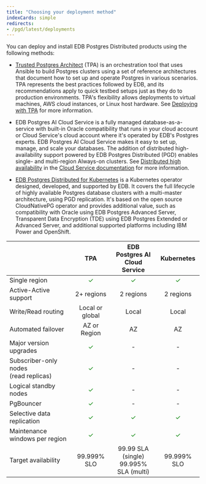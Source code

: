 ```yaml
---
title: "Choosing your deployment method"
indexCards: simple
redirects:
- /pgd/latest/deployments
---
```


You can deploy and install EDB Postgres Distributed products using the following methods:

-   [Trusted Postgres Architect](/tpa/latest) (TPA) is an orchestration tool that uses Ansible to build Postgres clusters using a set of reference architectures that document how to set up and operate Postgres in various scenarios. TPA represents the best practices followed by EDB, and its recommendations apply to quick testbed setups just as they do to production environments. TPA's flexibility allows deployments to virtual machines, AWS cloud instances, or Linux host hardware. See [Deploying with TPA](../deploy-config/deploy-tpa/deploying/) for more information.

-   EDB Postgres AI Cloud Service is a fully managed database-as-a-service with built-in Oracle compatibility that runs in your cloud account or Cloud Service's cloud account where it's operated by EDB's Postgres experts. EDB Postgres AI Cloud Service makes it easy to set up, manage, and scale your databases. The addition of distributed high-availability support powered by EDB Postgres Distributed (PGD) enables single- and multi-region Always-on clusters. See [Distributed high availability](/edb-postgres-ai/cloud-service/references/supported_cluster_types/distributed_highavailability/) in the [Cloud Service documentation](/edb-postgres-ai/cloud-service/) for more information.

-   [EDB Postgres Distributed for Kubernetes](/postgres_distributed_for_kubernetes/latest/) is a Kubernetes operator designed, developed, and supported by EDB. It covers the full lifecycle of highly available Postgres database clusters with a multi-master architecture, using PGD replication. It's based on the open source CloudNativePG operator and provides additional value, such as compatibility with Oracle using EDB Postgres Advanced Server, Transparent Data Encryption (TDE) using EDB Postgres Extended or Advanced Server, and additional supported platforms including IBM Power and OpenShift.

|                                            |         <center>TPA</center>         | <center>EDB Postgres AI<br/>Cloud Service</center> |      <center>Kubernetes</center>     |
| ------------------------------------------ | :----------------------------------: | :------------------------------------------------: | :----------------------------------: |
| Single region                              | <span style="color: green;">✓</span> |        <span style="color: green;">✓</span>        | <span style="color: green;">✓</span> |
| Active-Active support                      |              2+ regions              |                      2 regions                     |               2 regions              |
| Write/Read routing                         |            Local or global           |                        Local                       |                 Local                |
| Automated failover                         |             AZ or Region             |                         AZ                         |                  AZ                  |
| Major version upgrades                     | <span style="color: green;">✓</span> |                          -                         |                   -                  |
| Subscriber-only nodes<br/> (read replicas) | <span style="color: green;">✓</span> |                          -                         |                   -                  |
| Logical standby nodes                      | <span style="color: green;">✓</span> |                          -                         |                   -                  |
| PgBouncer                                  | <span style="color: green;">✓</span> |                          -                         |                   -                  |
| Selective data replication                 | <span style="color: green;">✓</span> |        <span style="color: green;">✓</span>        | <span style="color: green;">✓</span> |
| Maintenance windows per region             | <span style="color: green;">✓</span> |        <span style="color: green;">✓</span>        | <span style="color: green;">✓</span> |
| Target availability                        |              99.999% SLO             |     99.99 SLA (single)<br/>99.995% SLA (multi)     |              99.999% SLO             |
